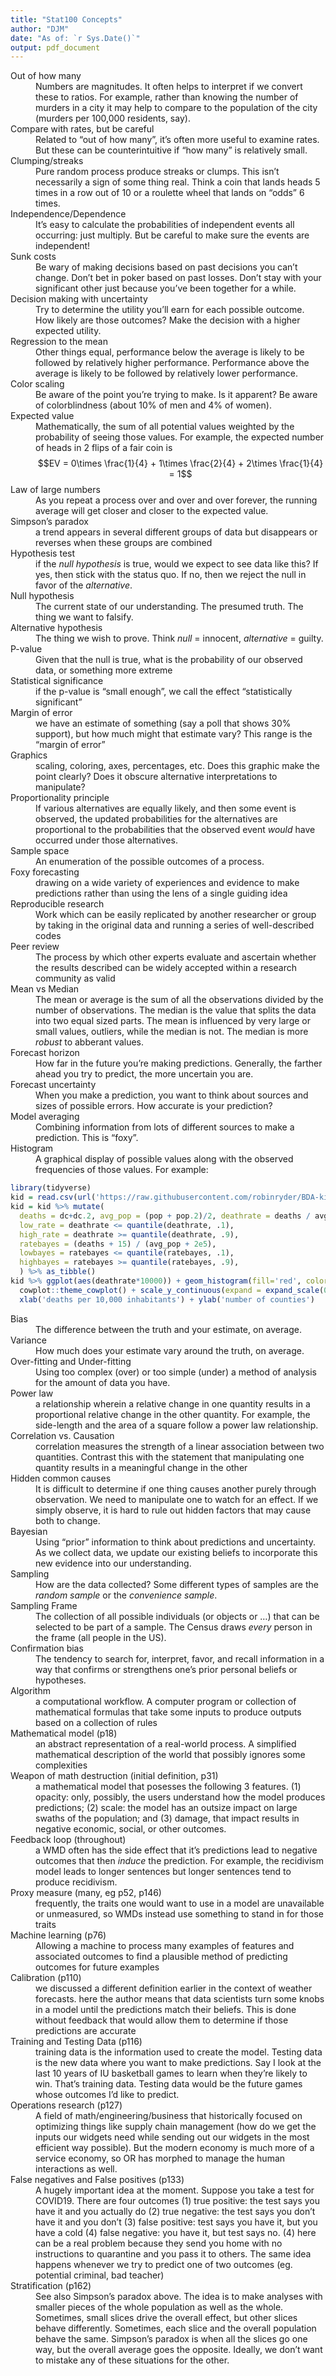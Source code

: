 ```yaml
---
title: "Stat100 Concepts"
author: "DJM"
date: "As of: `r Sys.Date()`"
output: pdf_document
---
```



Out of how many
: Numbers are magnitudes. It often helps to interpret if we convert these to ratios. For example, rather than knowing the number of murders in a city it may help to compare to the population of the city (murders per 100,000 residents, say).

Compare with rates, but be careful
: Related to "out of how many", it's often more useful to examine rates. But these can be counterintuitive if "how many" is relatively small.

Clumping/streaks
: Pure random process produce streaks or clumps. This isn't necessarily a sign of some thing real. Think a coin that lands heads 5 times in a row out of 10 or a roulette wheel that lands on "odds" 6 times.

Independence/Dependence
: It's easy to calculate the probabilities of independent events all occurring: just multiply. But be careful to make sure the events are independent!

Sunk costs
: Be wary of making decisions based on past decisions you can't change. Don't bet in poker based on past losses. Don't stay with your significant other just because you've been together for a while.

Decision making with uncertainty
: Try to determine the utility you'll earn for each possible outcome. How likely are those outcomes? Make the decision with a higher expected utility.

Regression to the mean
: Other things equal, performance below the average is likely to be followed by relatively higher performance. Performance above the average is likely to be followed by relatively lower performance.

Color scaling
: Be aware of the point you're trying to make. Is it apparent? Be aware of colorblindness (about 10% of men and 4% of women).

Expected value
: Mathematically, the sum of all potential values weighted by the probability of seeing those values. For example, the expected number of heads in 2 flips of a fair coin is
$$EV = 0\times \frac{1}{4} + 1\times \frac{2}{4} + 2\times \frac{1}{4} = 1$$

Law of large numbers
: As you repeat a process over and over and over forever, the running average will get closer and closer to the expected value.

Simpson's paradox
: a trend appears in several different groups of data but disappears or reverses when these groups are combined

Hypothesis test
: if the _null hypothesis_ is true, would we expect to see data like this? If yes, then stick with the status quo. If no, then we reject the null in favor of the _alternative_.

Null hypothesis
: The current state of our understanding. The presumed truth. The thing we want to falsify.

Alternative hypothesis
: The thing we wish to prove. Think _null_ $=$ innocent, _alternative_ $=$ guilty.

P-value
: Given that the null is true, what is the probability of our observed data, or something more extreme

Statistical significance
: if the p-value is "small enough", we call the effect "statistically significant"

Margin of error
: we have an estimate of something (say a poll that shows 30% support), but how much might that estimate vary? This range is the "margin of error"

Graphics
: scaling, coloring, axes, percentages, etc. Does this graphic make the point clearly? Does it obscure alternative interpretations to manipulate?

Proportionality principle
: If various alternatives are equally likely, and then some event is observed, the updated probabilities for the alternatives are proportional to the probabilities that the observed event _would_ have occurred under those alternatives.

Sample space
: An enumeration of the possible outcomes of a process.

Foxy forecasting
: drawing on a wide variety of experiences and evidence to make predictions rather than using the lens of a single guiding idea

Reproducible research
: Work which can be easily replicated by another researcher or group by taking in the original data and running a series of well-described codes

Peer review
: The process by which other experts evaluate and ascertain whether the results described can be widely accepted within a research community as valid

Mean vs Median
: The mean or average is the sum of all the observations divided by the number of observations. The median is the value that splits the data into two equal sized parts. The mean is influenced by very large or small values, outliers, while the median is not. The median is more _robust_ to abberant values.

Forecast horizon
: How far in the future you're making predictions. Generally, the farther ahead you try to predict, the more uncertain you are.

Forecast uncertainty
: When you make a prediction, you want to think about sources and sizes of possible errors. How accurate is your prediction?

Model averaging
: Combining information from lots of different sources to make a prediction. This is "foxy".

Histogram
: A graphical display of possible values along with the observed frequencies of those values. For example:

```r
library(tidyverse)
kid = read.csv(url('https://raw.githubusercontent.com/robinryder/BDA-kidney/master/KidneyCancerClean.csv'), skip=4)
kid = kid %>% mutate(
  deaths = dc+dc.2, avg_pop = (pop + pop.2)/2, deathrate = deaths / avg_pop,
  low_rate = deathrate <= quantile(deathrate, .1),
  high_rate = deathrate >= quantile(deathrate, .9),
  ratebayes = (deaths + 15) / (avg_pop + 2e5),
  lowbayes = ratebayes <= quantile(ratebayes, .1),
  highbayes = ratebayes >= quantile(ratebayes, .9),
  ) %>% as_tibble() 
kid %>% ggplot(aes(deathrate*10000)) + geom_histogram(fill='red', color='blue') +
  cowplot::theme_cowplot() + scale_y_continuous(expand = expand_scale(0)) +
  xlab('deaths per 10,000 inhabitants') + ylab('number of counties')
```

Bias
: The difference between the truth and your estimate, on average.

Variance
: How much does your estimate vary around the truth, on average.

Over-fitting and Under-fitting
: Using too complex (over) or too simple (under) a method of analysis for the amount of data you have.

Power law
: a relationship wherein a relative change in one quantity results in a proportional relative change in the other quantity. For example, the side-length and the area of a square follow a power law relationship.

Correlation vs. Causation
: correlation measures the strength of a linear association between two quantities. Contrast this with the statement that manipulating one quantity results in a meaningful change in the other

Hidden common causes
: It is difficult to determine if one thing causes another purely through observation. We need to manipulate one to watch for an effect. If we simply observe, it is hard to rule out hidden factors that may cause both to change.

Bayesian
: Using "prior" information to think about predictions and uncertainty. As we collect data, we update our existing beliefs to incorporate this new evidence into our understanding.

Sampling
: How are the data collected? Some different types of samples are the _random sample_ or the _convenience sample_.

Sampling Frame
: The collection of all possible individuals (or objects or ...) that can be selected to be part of a sample. The Census draws _every_ person in the frame (all people in the US).

Confirmation bias
: The tendency to search for, interpret, favor, and recall information in a way that confirms or strengthens one's prior personal beliefs or hypotheses.

Algorithm
: a computational workflow. A computer program or collection of mathematical formulas that take some inputs to produce outputs based on a collection of rules

Mathematical model (p18)
: an abstract representation of a real-world process. A simplified mathematical description of the world that possibly ignores some complexities

Weapon of math destruction (initial definition, p31)
: a mathematical model that posesses the following 3 features. (1) opacity: only, possibly, the users understand how the model produces predictions; (2) scale: the model has an outsize impact on large swaths of the population; and (3) damage, that impact results in negative economic, social, or other outcomes.

Feedback loop (throughout)
: a WMD often has the side effect that it's predictions lead to negative outcomes that then _induce_ the prediction. For example, the recidivism model leads to longer sentences but longer sentences tend to produce recidivism.

Proxy measure (many, eg p52, p146)
: frequently, the traits one would want to use in a model are unavailable or unmeasured, so WMDs instead use something to stand in for those traits

Machine learning (p76)
: Allowing a machine to process many examples of features and associated outcomes to find a plausible method of predicting outcomes for future examples

Calibration (p110)
: we discussed a different definition earlier in the context of weather forecasts. here the author means that data scientists turn some knobs in a model until the predictions match their beliefs. This is done without feedback that would allow them to determine if those predictions are accurate

Training and Testing Data (p116)
: training data is the information used to create the model. Testing data is the new data where you want to make predictions. Say I look at the last 10 years of IU basketball games to learn when they're likely to win. That's training data. Testing data would be the future games whose outcomes I'd like to predict.

Operations research (p127)
: A field of math/engineering/business that historically focused on optimizing things like supply chain management (how do we get the inputs our widgets need while sending out our widgets in the most efficient way possible). But the modern economy is much more of a service economy, so OR has morphed to manage the human interactions as well.

False negatives and False positives (p133)
: A hugely important idea at the moment. Suppose you take a test for COVID19. There are four outcomes (1) true positive: the test says you have it and you actually do (2) true negative: the test says you don't have it and you don't (3) false positive: test says you have it, but you have a cold (4) false negative: you have it, but test says no. (4) here can be a real problem because they send you home with no instructions to quarantine and you pass it to others. The same idea happens whenever we try to predict one of two outcomes (eg. potential criminal, bad teacher)

Stratification (p162)
: See also Simpson's paradox above. The idea is to make analyses with smaller pieces of the whole population as well as the whole. Sometimes, small slices drive the overall effect, but other slices behave differently. Sometimes, each slice and the overall population behave the same. Simpson's paradox is when all the slices go one way, but the overall average goes the opposite. Ideally, we don't want to mistake any of these situations for the other.

